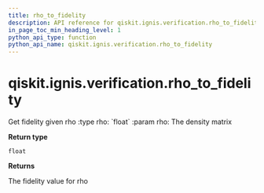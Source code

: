 ```yaml
---
title: rho_to_fidelity
description: API reference for qiskit.ignis.verification.rho_to_fidelity
in_page_toc_min_heading_level: 1
python_api_type: function
python_api_name: qiskit.ignis.verification.rho_to_fidelity
---
```


<span id="qiskit-ignis-verification-rho-to-fidelity" />

# qiskit.ignis.verification.rho\_to\_fidelity

<Function id="qiskit.ignis.verification.rho_to_fidelity" isDedicatedPage={true} github="https://github.com/qiskit-community/qiskit-ignis/tree/stable/0.5/qiskit/ignis/verification/entanglement/analysis.py" signature="rho_to_fidelity(rho)">
  Get fidelity given rho :type rho: `float` :param rho: The density matrix

  **Return type**

  `float`

  **Returns**

  The fidelity value for rho
</Function>

